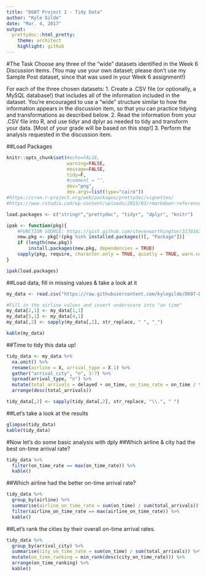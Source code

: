 ```yaml
---
title: "D607 Project 2 - Tidy Data"
author: "Kyle Gilde"
date: "Mar. 4, 2017"
output: 
  prettydoc::html_pretty:
    theme: architect
    highlight: github
---
```


#The Task
Choose any three of the "wide" datasets identified in the Week 6 Discussion items. (You may use your own dataset; please don't use my Sample Post dataset, since that was used in your Week 6 assignment!) 
 
For each of the three chosen datasets:
1.  Create a .CSV file (or optionally, a MySQL database!) that includes all of the information included in the dataset. You're encouraged to use a "wide" structure similar to how the information appears in the discussion item, so that you can practice tidying and transformations as described below.
2.  Read the information from your .CSV file into R, and use tidyr and dplyr as needed to tidy and transform your data. [Most of your grade will be based on this step!]
3.  Perform the analysis requested in the discussion item.

##Load Packages
```r
knitr::opts_chunk$set(#echo=FALSE, 
                      warning=FALSE, 
                      message=FALSE,
                      tidy=F,
                      #comment = "",
                      dev="png", 
                      dev.args=list(type="cairo"))
#https://cran.r-project.org/web/packages/prettydoc/vignettes/
#https://www.rstudio.com/wp-content/uploads/2015/03/rmarkdown-reference.pdf

load.packages <- c("stringr","prettydoc", "tidyr", "dplyr", "knitr")

ipak <- function(pkg){
    #FUNCTION SOURCE: https://gist.github.com/stevenworthington/3178163
    new.pkg <- pkg[!(pkg %in% installed.packages()[, "Package"])]
    if (length(new.pkg)) 
        install.packages(new.pkg, dependencies = TRUE)
    sapply(pkg, require, character.only = TRUE, quietly = TRUE, warn.conflicts = FALSE)
}

ipak(load.packages)
```

##Load data, fill in missing values & take a look at it
```r
my_data <- read.csv("https://raw.githubusercontent.com/kylegilde/D607-Data-Acquistion/master/data-sets/numbersense_flight_data.csv", stringsAsFactors = F)

#Fill in the airline values and insert underscore into "on time"
my_data[2,1] <- my_data[1,1]
my_data[5,1] <- my_data[4,1]
my_data[,2] <- sapply(my_data[,2], str_replace, " ", "_")

kable(my_data)
```

##Time to tidy this data up!
```r
tidy_data <- my_data %>% 
  na.omit() %>% 
  rename(airline = X, arrival_type = X.1) %>% 
  gather("arrival_city", "n", 3:7) %>% 
  spread(arrival_type, "n") %>% 
  mutate(total_arrivals = delayed + on_time, on_time_rate = on_time / total_arrivals) %>% 
  arrange(desc(total_arrivals))

tidy_data[,2] <- sapply(tidy_data[,2], str_replace, "\\.", " ")
```

##Let's take a look at the results
```r
glimpse(tidy_data)
kable(tidy_data)
```

#Now let's do some basic analysis with dply
##Which airline & city had the best on-time arrival rate?
```r
tidy_data %>% 
  filter(on_time_rate == max(on_time_rate)) %>% 
  kable()

```

##Which airline had the better on-time arrival rate?
```r
tidy_data %>% 
  group_by(airline) %>% 
  summarise(airline_on_time_rate = sum(on_time) / sum(total_arrivals)) %>% 
  filter(airline_on_time_rate == max(airline_on_time_rate)) %>% 
  kable()
```

##Let's rank the cities by their overall on-time arrival rates.
```r
tidy_data %>% 
  group_by(arrival_city) %>% 
  summarise(city_on_time_rate = sum(on_time) / sum(total_arrivals)) %>% 
  mutate(on_time_ranking = min_rank(desc(city_on_time_rate))) %>% 
  arrange(on_time_ranking) %>% 
  kable()
```

